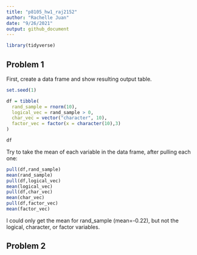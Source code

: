 ```yaml
---
title: "p8105_hw1_raj2152"
author: "Rachelle Juan"
date: "9/26/2021"
output: github_document
---
```


```r
library(tidyverse)
```

## Problem 1

First, create a data frame and show resulting output table.

```r
set.seed(1)

df = tibble(
  rand_sample = rnorm(10),
  logical_vec = rand_sample > 0,
  char_vec = vector("character", 10),
  factor_vec = factor(x = character(10),3)
)

df
```

Try to take the mean of each variable in the data frame, after pulling each one:
```r
pull(df,rand_sample)
mean(rand_sample)
pull(df,logical_vec)
mean(logical_vec)
pull(df,char_vec)
mean(char_vec)
pull(df,factor_vec)
mean(factor_vec)
```


I could only get the mean for rand_sample (mean=-0.22), but not the logical, character, or factor variables.





## Problem 2


